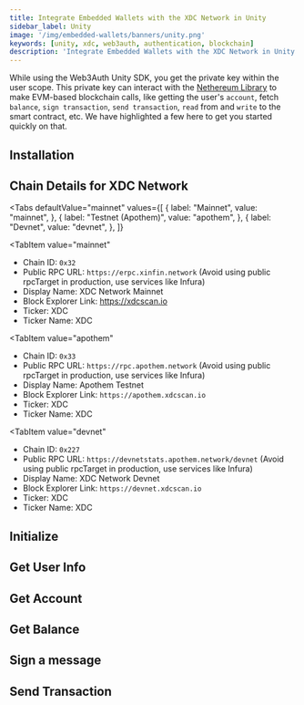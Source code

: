 ```yaml
---
title: Integrate Embedded Wallets with the XDC Network in Unity
sidebar_label: Unity
image: '/img/embedded-wallets/banners/unity.png'
keywords: [unity, xdc, web3auth, authentication, blockchain]
description: 'Integrate Embedded Wallets with the XDC Network in Unity | Embedded Wallets'
---
```



<SEO
  title="Integrate Embedded Wallets with the XDC Network in Unity"
  description="Integrate Embedded Wallets with the XDC Network in Unity | Embedded Wallets"
  image="https://docs.metamask.io/img/embedded-wallets/banners/xdc.png"
  slug="/embedded-wallets/connect-blockchain/evm/xdc/unity"
/>

While using the Web3Auth Unity SDK, you get the private key within the user scope. This private key can interact with the [Nethereum Library](https://nethereum.com/) to make EVM-based blockchain calls, like getting the user's `account`, fetch `balance`, `sign transaction`, `send transaction`, `read` from and `write` to the smart contract, etc. We have highlighted a few here to get you started quickly on that.

## Installation

<InstallationSnippet />

## Chain Details for XDC Network

<Tabs
 defaultValue="mainnet"
  values={[
    { label: "Mainnet", value: "mainnet", },
    { label: "Testnet (Apothem)", value: "apothem", },
    { label: "Devnet", value: "devnet", },
  ]}
>
<TabItem
  value="mainnet"
>

- Chain ID: `0x32`
- Public RPC URL: `https://erpc.xinfin.network` (Avoid using public rpcTarget in production, use services like Infura)
- Display Name: XDC Network Mainnet
- Block Explorer Link: https://xdcscan.io
- Ticker: XDC
- Ticker Name: XDC

</TabItem>

<TabItem
  value="apothem"
>

- Chain ID: `0x33`
- Public RPC URL: `https://rpc.apothem.network` (Avoid using public rpcTarget in production, use services like Infura)
- Display Name: Apothem Testnet
- Block Explorer Link: `https://apothem.xdcscan.io`
- Ticker: XDC
- Ticker Name: XDC

</TabItem>

<TabItem
  value="devnet"
>

- Chain ID: `0x227`
- Public RPC URL: `https://devnetstats.apothem.network/devnet` (Avoid using public rpcTarget in production, use services like Infura)
- Display Name: XDC Network Devnet
- Block Explorer Link: `https://devnet.xdcscan.io`
- Ticker: XDC
- Ticker Name: XDC

</TabItem>
</Tabs>

## Initialize

<InitialisationSnippet />

## Get User Info

<UserInfoSnippet />

## Get Account

<GetAccountSnippet />

## Get Balance

<GetBalanceSnippet />

## Sign a message

<SignMessageSnippet />

## Send Transaction

<SendTransactionSnippet />
